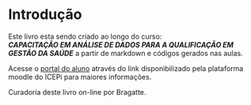 # Introdução {.unnumbered}

Este livro esta sendo criado ao longo do curso:\
***CAPACITAÇÃO EM ANÁLISE DE DADOS PARA A QUALIFICAÇÃO EM GESTÃO DA SAÚDE*** a partir de markdown e códigos gerados nas aulas.

Acesse o [portal do aluno](https://ead.icepi.es.gov.br/icepi/) através do link disponibilizado pela plataforma moodle do ICEPi para maiores informações.

Curadoria deste livro on-line por Bragatte.
